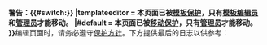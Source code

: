 <div id="protectedpagemovewarning">
'''警告：{{#switch:{{PROTECTIONLEVEL:move|{{#titleparts:{{FULLPAGENAME}}||2}}}}
|templateeditor = 本页面已被[[Wikipedia:保護方針#模板保护|模板保护]]，只有[[Wikipedia:模板編輯員|模板编辑员]]和[[Wikipedia:管理员|管理员]]才能移动。
|#default = 本页面已被[[Wikipedia:保護方針#移动保护|移动保护]]，只有[[Wikipedia:管理员|管理员]]才能移动。
}}'''编辑页面时，请务必遵守[[Wikipedia:保護方針|保护方针]]。下方提供最后的日志以供参考：
</div>